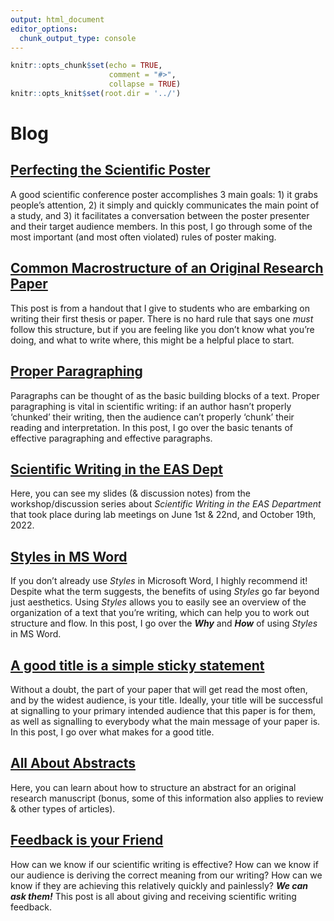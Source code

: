 ```yaml
---
output: html_document
editor_options:
  chunk_output_type: console
---
```


```r
knitr::opts_chunk$set(echo = TRUE,
                      comment = "#>",
                      collapse = TRUE)
knitr::opts_knit$set(root.dir = '../')
```

# Blog {#blog_main}

## [Perfecting the Scientific Poster](#Posters) {-}

A good scientific conference poster accomplishes 3 main goals: 1) it grabs people's attention, 2) it simply and quickly communicates the main point of a study, and 3) it facilitates a conversation between the poster presenter and their target audience members. In this post, I go through some of the most important (and most often violated) rules of poster making.

## [Common Macrostructure of an Original Research Paper](#Macrostructure) {-}

This post is from a handout that I give to students who are embarking on writing their first thesis or paper. There is no hard rule that says one *must* follow this structure, but if you are feeling like you don't know what you're doing, and what to write where, this might be a helpful place to start.

## [Proper Paragraphing](#Paragraphs) {-}

Paragraphs can be thought of as the basic building blocks of a text. Proper paragraphing is vital in scientific writing: if an author hasn't properly 'chunked' their writing, then the audience can't properly 'chunk' their reading and interpretation. In this post, I go over the basic tenants of effective paragraphing and effective paragraphs.

## [Scientific Writing in the EAS Dept](#EASslides) {-}

Here, you can see my slides (& discussion notes) from the workshop/discussion series about *Scientific Writing in the EAS Department* that took place during lab meetings on June 1st & 22nd, and October 19th, 2022. 


## [Styles in MS Word](#WordStyles) {-}

If you don't already use *Styles* in Microsoft Word, I highly recommend it! Despite what the term suggests, the benefits of using *Styles* go far beyond just aesthetics. Using *Styles* allows you to easily see an overview of the organization of a text that you're writing, which can help you to work out structure and flow. In this post, I go over the ***Why*** and ***How*** of using *Styles* in MS Word.
  
    
    
## [A good title is a simple sticky statement](#Titles) {-}

Without a doubt, the part of your paper that will get read the most often, and by the widest audience, is your title. Ideally, your title will be successful at signalling to your primary intended audience that this paper is for them, as well as signalling to everybody what the main message of your paper is. In this post, I go over what makes for a good title.
  
  
  
## [All About Abstracts](#Abstracts) {-}

Here, you can learn about how to structure an abstract for an original research manuscript (bonus, some of this information also applies to review & other types of articles). 
  
  
  
## [Feedback is your Friend](#FF) {-}

How can we know if our scientific writing is effective? How can we know if our audience is deriving the correct meaning from our writing? How can we know if they are achieving this relatively quickly and painlessly? ***We can ask them!*** This post is all about giving and receiving scientific writing feedback.
